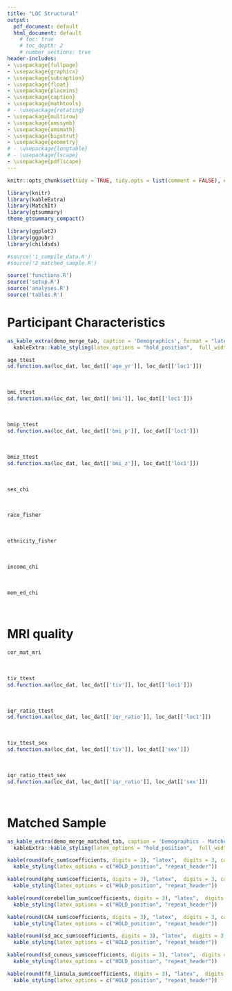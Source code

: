 ```yaml
---
title: "LOC Structural"
output:
  pdf_document: default
  html_document: default
    # toc: true
    # toc_depth: 2
    # number_sections: true
header-includes:
- \usepackage{fullpage}
- \usepackage{graphicx}
- \usepackage{subcaption}
- \usepackage{float}
- \usepackage{placeins}
- \usepackage{caption}
- \usepackage{mathtools}
# - \usepackage{rotating}
- \usepackage{multirow}
- \usepackage{amssymb}
- \usepackage{amsmath}
- \usepackage{bigstrut}
- \usepackage{geometry}
# - \usepackage{longtable}
# - \usepackage{lscape}
- \usepackage{pdflscape}
---
```



```r
knitr::opts_chunk$set(tidy = TRUE, tidy.opts = list(comment = FALSE), echo = TRUE, fig.width=6, fig.height=4, fig.path='figs/fig-', echo=FALSE, warning=FALSE, message=FALSE, comment = NA)
```

<!-- load startup file and any extra packages -->
```r
library(knitr)
library(kableExtra)
library(MatchIt)
library(gtsummary)
theme_gtsummary_compact()

library(ggplot2)
library(ggpubr)
library(childsds)

#source('1_compile_data.R')
#source('2_matched_sample.R')

source('functions.R')
source('setup.R')
source('analyses.R')
source('tables.R')

```

# Participant Characteristics


<!-- I like to include all the code for the individual participant characteristic tests just so it is easy to go back to if needed. I just hide output, etc for the document. -->

```r
as_kable_extra(demo_merge_tab, caption = 'Demographics', format = "latex", booktabs = TRUE, longtable = FALSE) %>%
  kableExtra::kable_styling(latex_options = "hold_position",  full_width = FALSE)
```

\FloatBarrier

<!-- Age -->
```r
age_ttest
sd.function.na(loc_dat, loc_dat[['age_yr']], loc_dat[['loc1']])
```
\

<!-- BMI-Z -->
```r
bmi_ttest
sd.function.na(loc_dat, loc_dat[['bmi']], loc_dat[['loc1']])
```
\

<!-- BMI percentile -->
```r
bmip_ttest
sd.function.na(loc_dat, loc_dat[['bmi_p']], loc_dat[['loc1']])
```
\

<!-- BMI Zscore -->
```r
bmiz_ttest
sd.function.na(loc_dat, loc_dat[['bmi_z']], loc_dat[['loc1']])
```

\
<!-- Sex -->
```r
sex_chi
```
\

<!-- Race -->
```r
race_fisher
```
\

<!-- Ethnicity -->
```r
ethnicity_fisher
```
\

<!-- Income -->
```r
income_chi
```
\

<!-- Maternal Ed -->
```r
mom_ed_chi
```

\
\newpage

# MRI quality

<!-- cor matrix -->
```r
cor_mat_mri
```
\

<!-- TIV -->
```r
tiv_ttest
sd.function.na(loc_dat, loc_dat[['tiv']], loc_dat[['loc1']])
```
\

<!-- IQR Ratio -->
```r
iqr_ratio_ttest
sd.function.na(loc_dat, loc_dat[['iqr_ratio']], loc_dat[['loc1']])
```
\

<!-- TIV -->
```r
tiv_ttest_sex
sd.function.na(loc_dat, loc_dat[['tiv']], loc_dat[['sex']])
```
\

<!-- IQR Ratio -->
```r
iqr_ratio_ttest_sex
sd.function.na(loc_dat, loc_dat[['iqr_ratio']], loc_dat[['sex']])
```
\
\clearpage
\FloatBarrier

# Matched Sample

```r
as_kable_extra(demo_merge_matched_tab, caption = 'Demographics - Matched Subset', format = "latex", booktabs = TRUE, longtable = FALSE) %>%
  kableExtra::kable_styling(latex_options = "hold_position",  full_width = FALSE)
```

\FloatBarrier


```r
kable(round(ofc_sum$coefficients, digits = 3), "latex",  digits = 3, caption = 'Grey Matter Volume - OFC', booktabs=TRUE) %>%
  kable_styling(latex_options = c("HOLD_position", "repeat_header"))
```

\FloatBarrier

```r
kable(round(phg_sum$coefficients, digits = 3), "latex",  digits = 3, caption = 'Grey Matter Volume - Parahippocampal Gyrus', booktabs=TRUE) %>%
  kable_styling(latex_options = c("HOLD_position", "repeat_header"))
```

\FloatBarrier

```r
kable(round(cerebellum_sum$coefficients, digits = 3), "latex",  digits = 3, caption = 'Grey Matter Volume - Cerebellum Lobule IV', booktabs=TRUE) %>%
  kable_styling(latex_options = c("HOLD_position", "repeat_header"))
```

\FloatBarrier

```r
kable(round(CA4_sum$coefficients, digits = 3), "latex",  digits = 3, caption = 'Grey Matter Volume - CA4', booktabs=TRUE) %>%
  kable_styling(latex_options = c("HOLD_position", "repeat_header"))
```

\FloatBarrier

```r
kable(round(sd_acc_sum$coefficients, digits = 3), "latex",  digits = 3, caption = 'Sulci Depth - ACC', booktabs=TRUE) %>%
  kable_styling(latex_options = c("HOLD_position", "repeat_header"))
```

\FloatBarrier

```r
kable(round(sd_cuneus_sum$coefficients, digits = 3), "latex",  digits = 3, caption = 'Sulci Depth - Cuneus', booktabs=TRUE) %>%
  kable_styling(latex_options = c("HOLD_position", "repeat_header"))
```

\FloatBarrier

```r
kable(round(fd_linsula_sum$coefficients, digits = 3), "latex",  digits = 3, caption = 'Cortical Complexity - Insula', booktabs=TRUE) %>%
  kable_styling(latex_options = c("HOLD_position", "repeat_header"))
```

\FloatBarrier